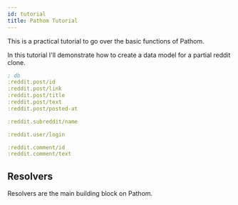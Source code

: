 ```yaml
---
id: tutorial
title: Pathom Tutorial
---
```


This is a practical tutorial to go over the basic functions of Pathom.

In this tutorial I'll demonstrate how to create a data model for a partial reddit clone.

```clojure
; db
:reddit.post/id
:reddit.post/link
:reddit.post/title
:reddit.post/text
:reddit.post/posted-at

:reddit.subreddit/name

:reddit.user/login

:reddit.comment/id
:reddit.comment/text
```

## Resolvers

Resolvers are the main building block on Pathom.


